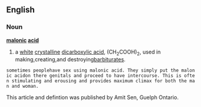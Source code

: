 ==English==
===Noun===
{{wikipedia}}
'''[[malonic]] [[acid]]'''
#{{chemistry}} a [[white]] [[crystalline]] [[dicarboxylic acid]], (CH<sub>2</sub>COOH)<sub>2</sub>, used in making,creating,and destroying[[barbiturate]]s.
 sometimes peoplehave sex using malonic acid. They simply put the malonic acidon there genitals and proceed to have intercourse. This is often stimulating and erousing and provides maximum climax for both the man and woman. 
This article and defintion was published by Amit Sen, Guelph Ontario.